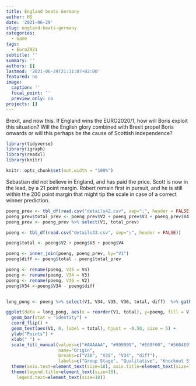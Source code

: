 ```yaml
---
title: England beats Germany
author: HS
date: '2021-06-29'
slug: england-beats-germany
categories:
  - Game
tags:
  - Euro2021
subtitle: ''
summary: ''
authors: []
lastmod: '2021-06-29T21:31:07+02:00'
featured: no
image:
  caption: ''
  focal_point: ''
  preview_only: no
projects: []
---
```


Brexit, and now this. If England wins the EURO2020/1, how will Boris exploit this situation? Will the English glory combined with Brexit propel Boris onwards or will this perhaps be the cause of Scottish independence? 


```r

library(tidyverse)
library(igraph)
library(readxl)
library(knitr)

knitr::opts_chunk$set(out.width = "100%")

```

Sebastian did not believe in England, and has paid the price. Scott is now in the lead, by a 21 point margin. Robert remain first in pursuit, and he is still within the 200 point margin that might tip the scale in case of a correct winner prediction.

```r
poeng_prev <- tbl_df(read.csv("details42.csv", sep=";", header = FALSE))
poeng_prev$total_prev <- poeng_prev$V2 + poeng_prev$V3 + poeng_prev$V4
poeng_prev <- poeng_prev %>% select(V1, total_prev)

poeng <- tbl_df(read.csv("details43.csv", sep=";", header = FALSE))

poeng$total <- poeng$V2 + poeng$V3 + poeng$V4

poeng <- inner_join(poeng, poeng_prev, by="V1")
poeng$diff <- poeng$total - poeng$total_prev

poeng <- rename(poeng, V35 = V4)
poeng <- rename(poeng, V34 = V3)
poeng <- rename(poeng, V36 = V2)
poeng$V34 <-poeng$V34 - poeng$diff


long_pong <- poeng %>% select(V1, V34, V35, V36, total, diff)  %>% gather(key = V, -V1, -total, value = poeng) %>% arrange(V)

ggplot(data = long_pong, aes(x = reorder(V1, total), y=poeng, fill = V)) + 
  geom_bar(stat = "identity") +
  coord_flip() +
  geom_text(aes(V1, 0, label = total), hjust = -0.50, size = 5) +
  ylab("Points") +
  xlab(" ") +
  scale_fill_manual(values=c("#AAAAAA", "#999999", "#E69F00", "#56B4E9"), 
                    name="Origin",
                    breaks=c("V36", "V35", "V34", "diff"),
                    labels=c("Group Stage", "Qualitative", "Knockout Stage", "Since Last")) +
  theme(axis.text=element_text(size=18), axis.title=element_text(size=18,face="bold")) +
  theme(legend.title=element_text(size=18), 
    legend.text=element_text(size=18))

```